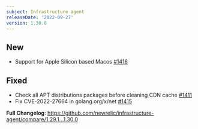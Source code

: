 ```yaml
---
subject: Infrastructure agent
releaseDate: '2022-09-27'
version: 1.30.0
---
```



## New
* Support for Apple Silicon based Macos [#1416](https://github.com/newrelic/infrastructure-agent/pull/1416)

## Fixed
* Check all APT distributions packages before cleaning CDN cache [#1411](https://github.com/newrelic/infrastructure-agent/pull/1411)
* Fix CVE-2022-27664 in golang.org/x/net [#1415](https://github.com/newrelic/infrastructure-agent/pull/1415)


**Full Changelog**: https://github.com/newrelic/infrastructure-agent/compare/1.29.1...1.30.0

